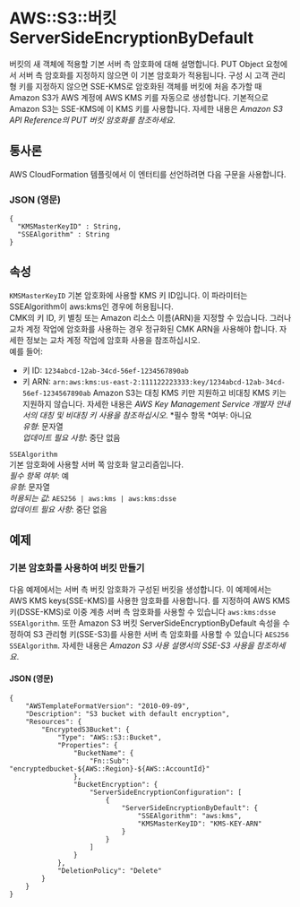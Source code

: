 # AWS::S3::버킷 ServerSideEncryptionByDefault

버킷의 새 객체에 적용할 기본 서버 측 암호화에 대해 설명합니다. PUT Object 요청에서 서버 측 암호화를 지정하지 않으면 이 기본 암호화가 적용됩니다. 구성 시 고객 관리형 키를 지정하지 않으면 SSE-KMS로 암호화된 객체를 버킷에 처음 추가할 때 Amazon S3가 AWS 계정에 AWS KMS 키를 자동으로 생성합니다. 기본적으로 Amazon S3는 SSE-KMS에 이 KMS 키를 사용합니다. 자세한 내용은 _Amazon S3 API Reference의 PUT 버킷 암호화를 참조하세요_.

## 통사론

AWS CloudFormation 템플릿에서 이 엔터티를 선언하려면 다음 구문을 사용합니다.

### JSON (영문)

```
{
  "KMSMasterKeyID" : String,
  "SSEAlgorithm" : String
}
```

## 속성

`KMSMasterKeyID` 기본 암호화에 사용할 KMS 키 ID입니다. 이 파라미터는 SSEAlgorithm이 aws:kms인 경우에 허용됩니다.  
CMK의 키 ID, 키 별칭 또는 Amazon 리소스 이름(ARN)을 지정할 수 있습니다. 그러나 교차 계정 작업에 암호화를 사용하는 경우 정규화된 CMK ARN을 사용해야 합니다. 자세한 정보는 교차 계정 작업에 암호화 사용을 참조하십시오.  
예를 들어:

- 키 ID: `1234abcd-12ab-34cd-56ef-1234567890ab`
- 키 ARN: `arn:aws:kms:us-east-2:111122223333:key/1234abcd-12ab-34cd-56ef-1234567890ab`
  Amazon S3는 대칭 KMS 키만 지원하고 비대칭 KMS 키는 지원하지 않습니다. 자세한 내용은 _AWS Key Management Service 개발자 안내서의 대칭 및 비대칭 키 사용을 참조하십시오_.
  *필수 항목 *여부: 아니요  
  _유형_: 문자열  
  _업데이트 필요 사항_: 중단 없음

`SSEAlgorithm`  
기본 암호화에 사용할 서버 쪽 암호화 알고리즘입니다.  
_필수 항목 여부_: 예  
_유형_: 문자열  
_허용되는 값_: `AES256 | aws:kms | aws:kms:dsse`  
_업데이트 필요 사항_: 중단 없음

## 예제

### 기본 암호화를 사용하여 버킷 만들기

다음 예제에서는 서버 측 버킷 암호화가 구성된 버킷을 생성합니다. 이 예제에서는 AWS KMS keys(SSE-KMS)를 사용한 암호화를 사용합니다. 를 지정하여 AWS KMS 키(DSSE-KMS)로 이중 계층 서버 측 암호화를 사용할 수 있습니다 `aws:kms:dsse` `SSEAlgorithm`. 또한 Amazon S3 버킷 ServerSideEncryptionByDefault 속성을 수정하여 S3 관리형 키(SSE-S3)를 사용한 서버 측 암호화를 사용할 수 있습니다 `AES256` `SSEAlgorithm`. 자세한 내용은 _Amazon S3 사용 설명서의 SSE-S3 사용을 참조하세요_.

#### JSON (영문)

```
{
    "AWSTemplateFormatVersion": "2010-09-09",
    "Description": "S3 bucket with default encryption",
    "Resources": {
        "EncryptedS3Bucket": {
            "Type": "AWS::S3::Bucket",
            "Properties": {
                "BucketName": {
                    "Fn::Sub": "encryptedbucket-${AWS::Region}-${AWS::AccountId}"
                },
                "BucketEncryption": {
                    "ServerSideEncryptionConfiguration": [
                        {
                            "ServerSideEncryptionByDefault": {
                                "SSEAlgorithm": "aws:kms",
                                "KMSMasterKeyID": "KMS-KEY-ARN"
                            }
                        }
                    ]
                }
            },
            "DeletionPolicy": "Delete"
        }
    }
}
```
